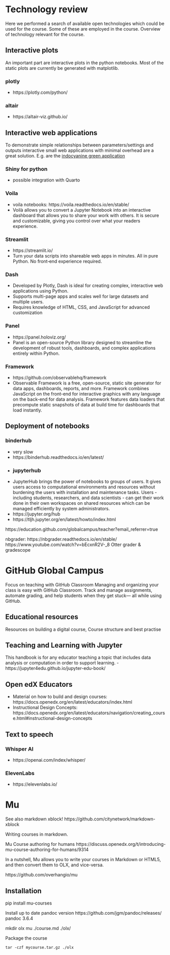 # Technology review
Here we performed a search of available open technologies which could be used for the course. Some of these are employed in the course.
Overview of technology relevant for the course.

## Interactive plots
An important part are interactive plots in the python notebooks. Most of the static plots are currently be generated with matplotlib.

### plotly
- https://plotly.com/python/

### altair
- https://altair-viz.github.io/


## Interactive web applications

To demonstrate simple relationships between parameters/settings and outputs interactive small web applications with minimal overhead are a great solution. E.g. are the [indocyanine green application](https://icg-model.streamlit.app/)

### Shiny for python 
- possible integration with Quarto

### Voila
- voila notebooks: https://voila.readthedocs.io/en/stable/
- Voilà allows you to convert a Jupyter Notebook into an interactive dashboard that allows you to share your work with others. It is secure and customizable, giving you control over what your readers experience.

### Streamlit
- https://streamlit.io/
- Turn your data scripts into shareable web apps in minutes. All in pure Python. No front‑end experience required.

### Dash
- Developed by Plotly, Dash is ideal for creating complex, interactive web applications using Python.
- Supports multi-page apps and scales well for large datasets and multiple users.
- Requires knowledge of HTML, CSS, and JavaScript for advanced customization

### Panel
- https://panel.holoviz.org/
- Panel is an open-source Python library designed to streamline the development of robust tools, dashboards, and complex applications entirely within Python. 

### Framework
- https://github.com/observablehq/framework
- Observable Framework is a free, open-source, static site generator for data apps, dashboards, reports, and more. Framework combines JavaScript on the front-end for interactive graphics with any language on the back-end for data analysis. Framework features data loaders that precompute static snapshots of data at build time for dashboards that load instantly.



## Deployment of notebooks

### binderhub
- very slow
- https://binderhub.readthedocs.io/en/latest/
- 
### jupyterhub
- JupyterHub brings the power of notebooks to groups of users. It gives users access to computational environments and resources without burdening the users with installation and maintenance tasks. Users - including students, researchers, and data scientists - can get their work done in their own workspaces on shared resources which can be managed efficiently by system administrators.
- https://jupyter.org/hub
- https://tljh.jupyter.org/en/latest/howto/index.html 

https://education.github.com/globalcampus/teacher?email_referrer=true 

nbgrader: https://nbgrader.readthedocs.io/en/stable/ 
https://www.youtube.com/watch?v=bEcxnR2V-_8 
Otter grader & gradescope

# GitHub Global Campus
Focus on teaching with GitHub Classroom
Managing and organizing your class is easy with GitHub Classroom. Track and manage assignments, automate grading, and help students when they get stuck— all while using GitHub. 


## Educational resources
Resources on building a digital course,  Course structure and best practise

## Teaching and Learning with Jupyter
This handbook is for any educator teaching a topic that includes data analysis or computation in order to support learning.
- https://jupyter4edu.github.io/jupyter-edu-book/

## Open edX Educators
- Material on how to build and design courses: https://docs.openedx.org/en/latest/educators/index.html
- Instructional Design Concepts: https://docs.openedx.org/en/latest/educators/navigation/creating_course.html#instructional-design-concepts

## Text to speech
### Whisper AI
- https://openai.com/index/whisper/

### ElevenLabs
- https://elevenlabs.io/


# Mu

See also markdown xblock!
https://github.com/citynetwork/markdown-xblock


Writing courses in markdown.


Mu Course authoring for humans
https://discuss.openedx.org/t/introducing-mu-course-authoring-for-humans/9314

In a nutshell, Mu allows you to write your courses in Markdown or HTML5, and then convert them to OLX, and vice-versa.

https://github.com/overhangio/mu

## Installation

pip install mu-courses

Install up to date pandoc version
https://github.com/jgm/pandoc/releases/
pandoc 3.6.4

mkdir olx
mu ./course.md ./olx/

Package the course
```
tar -czf mycourse.tar.gz ./olx
```